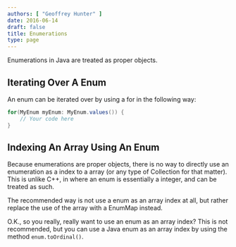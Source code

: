 ```yaml
---
authors: [ "Geoffrey Hunter" ]
date: 2016-06-14
draft: false
title: Enumerations
type: page
---
```



Enumerations in Java are treated as proper objects.

## Iterating Over A Enum

An enum can be iterated over by using a for in the following way:
    
```java
for(MyEnum myEnum: MyEnum.values()) {
    // Your code here
}
```

## Indexing An Array Using An Enum

Because enumerations are proper objects, there is no way to directly use an enumeration as a index to a array (or any type of Collection for that matter). This is unlike C++, in where an enum is essentially a integer, and can be treated as such.

The recommended way is not use a enum as an array index at all, but rather replace the use of the array with a EnumMap instead.

O.K., so you really, really want to use an enum as an array index? This is not recommended, but you can use a Java enum as an array index by using the method `enum.toOrdinal()`.  
